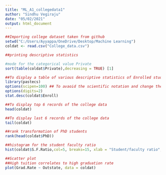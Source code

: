 ---
title: "ML_A1_collegedata1"
author: "Sindhu Vegiraju"
date: "05/02/2021"
output: html_document
---
```{r}
##Importing college dataset taken from github
setwd("C:/Users/Ayyappa/OneDrive/Desktop/Machine Learning")
coldat <- read.csv("College_data.csv")

##printing descriptive statistics

#mode for the categorical value Private
sort(table(coldat$Private),decreasing = TRUE) [1] 

##To display a table of various descriptive statistics of Enrolled students
library(pastecs)
options(scipen=100) ## To avaoid the scientific notation and change the format of display
options(digits=2)
stat.desc(coldat$Enroll)

##To display top 6 records of the college data
head(coldat)

##To display last 6 records of the college data
tail(coldat)

##rank transformation of PhD students
rank(head(coldat$PhD)) 
```
```{r}

##histogram for the student faculty ratio
hist(coldat$S.F.Ratio,col=5, breaks=15, xlab = "Student/faculty ratio", main = "")
```
```{r}

##Scatter plot
##High tuition correlates to high graduation rate
plot(Grad.Rate ~ Outstate, data = coldat)
```
